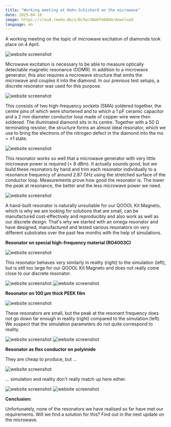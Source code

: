 ```yaml
---
title: "Working meeting at Hahn-Schickard on the microwave"
date: 2025-04-16
image: https://cloud.reedu.de/s/Dc5wcSNobTe6AkH/download
language: en
---
```


A working meeting on the topic of microwave excitation of diamonds took place on 4 April. 

![website screenshot](https://cloud.reedu.de/s/Dc5wcSNobTe6AkH/download)

Microwave excitation is necessary to be able to measure optically detectable magnetic resonance (ODMR). In addition to a microwave generator, this also requires a microwave structure that emits the microwave and couples it into the diamond.
In our previous test setups, a discrete resonator was used for this purpose.

![website screenshot](https://cloud.reedu.de/s/X5FmrSzFdziBcxp/download)

This consists of two high-frequency sockets (SMA) soldered together, the centre pins of which were shortened and to which a 1 pF ceramic capacitor and a 2 mm diameter conductor loop made of copper wire were then soldered. The illuminated diamond sits in its centre. Together with a 50 Ω terminating resistor, the structure forms an almost ideal resonator, which we use to bring the electrons of the nitrogen defect in the diamond into the ms = ±1 state.

![website screenshot](https://cloud.reedu.de/s/ddMdBnit34ZynMA/download)

This resonator works so well that a microwave generator with very little microwave power is required (< 8 dBm). It actually sounds good, but we build these resonators by hand and trim each resonator individually to a resonance frequency of around 2.87 GHz using the stretched surface of the conductor loop. Measurements prove how good the resonator is. The lower the peak at resonance, the better and the less microwave power we need.

![website screenshot](https://cloud.reedu.de/s/7GbEQbtyjFromZ3/download)

A hand-built resonator is naturally unsuitable for our QOOOL Kit Magneto, which is why we are looking for solutions that are small, can be manufactured cost-effectively and reproducibly and also work as well as our discrete design. That's why we started with an omega resonator and have designed, manufactured and tested various resonators on very different substrates over the past few months with the help of simulations.

**Resonator on special high-frequency material (RO4003C)**

![website screenshot](https://cloud.reedu.de/s/scTiYEWAAr5KEYS/download)

This resonator behaves very similarly in reality (right) to the simulation (left), but is still too large for our QOOOL Kit Magneto and does not really come close to our discrete resonator.

![website screenshot](https://cloud.reedu.de/s/HDfF98fbTq6Lj2Y/download)
![website screenshot](https://cloud.reedu.de/s/RyeFMCmzbs5wHs4/download)

**Resonator on 100 µm thick PEEK film**

![website screenshot](https://cloud.reedu.de/s/oTYg6ebB6bByNbF/download)

These resonators are small, but the peak at the resonant frequency does not go down far enough in reality (right) compared to the simulation (left). We suspect that the simulation parameters do not quite correspond to reality.

![website screenshot](https://cloud.reedu.de/s/eLBsoaH4BxJQ2C6/download)
![website screenshot](https://cloud.reedu.de/s/P7qScR95ExfwsPt/download)

**Resonator as flex conductor on polyimide**

They are cheap to produce, but ...

![website screenshot](https://cloud.reedu.de/s/sMZ7gDnPacrFZCH/download)

... simulation and reality don't really match up here either.

![website screenshot](https://cloud.reedu.de/s/n764BPwf4aJHTfD/download)
![website screenshot](https://cloud.reedu.de/s/dXDjXkEdDLpExo3/download)

**Conclusion:**

Unfortunately, none of the resonators we have realised so far have met our requirements. Will we find a solution for this? Find out in the next update on the microwave.

